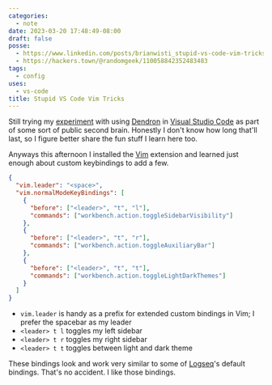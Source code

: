 ```yaml
---
categories:
  - note
date: 2023-03-20 17:48:49-08:00
draft: false
posse:
  - https://www.linkedin.com/posts/brianwisti_stupid-vs-code-vim-tricks-activity-7043773885921599488-qAYr
  - https://hackers.town/@randomgeek/110058842352483483
tags:
  - config
uses:
  - vs-code
title: Stupid VS Code Vim Tricks
---
```


Still trying my [experiment][pkm] with using [Dendron][dendron] in [Visual Studio Code][vs-code] as part of some sort of public second brain. Honestly I don't know how long that'll last, so I figure better share the fun stuff I learn here too.

[pkm]: https://randomgeekery.online
[dendron]: https://dendron.so
[vs-code]: https://code.visualstudio.com

Anyways this afternoon I installed the [Vim][vscode-vim] extension and learned just enough about custom keybindings to add a few.

[vscode-vim]: https://marketplace.visualstudio.com/items?itemName=vscodevim.vim


```json title="settings.json"
{
  "vim.leader": "<space>",
  "vim.normalModeKeyBindings": [
    {
      "before": ["<leader>", "t", "l"],
      "commands": ["workbench.action.toggleSidebarVisibility"]
    },
    {
      "before": ["<leader>", "t", "r"],
      "commands": ["workbench.action.toggleAuxiliaryBar"]
    },
    {
      "before": ["<leader>", "t", "t"],
      "commands": ["workbench.action.toggleLightDarkThemes"]
    }
  ]
}
```

- `vim.leader` is handy as a prefix for extended custom bindings in Vim; I prefer the spacebar as my leader
- `<leader> t l` toggles my left sidebar
- `<leader> t r` toggles my right sidebar
- `<leader> t t` toggles between light and dark theme

These bindings look and work very similar to some of [Logseq][logseq]'s default bindings. That's no accident. I like those bindings.

[logseq]: https://logseq.com
